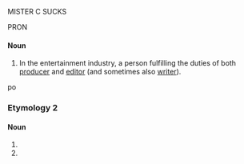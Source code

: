 MISTER C SUCKS



PRON


{{blend|producer|editor|lang=en}}

====Noun====
{{en-noun}}

# In the entertainment industry, a person fulfilling the duties of both [[producer]] and [[editor]] (and sometimes also [[writer]]).
po

===Etymology 2===

====Noun====
{{head|en|noun}}

# {{misspelling of|predator|lang=en}}
# {{misspelling of|predictor|lang=en}}